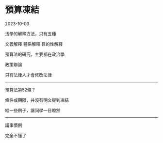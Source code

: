 # 預算凍結

2023-10-03

法學的解釋方法，只有五種

文義解釋
體系解釋
目的性解釋


預算法的研究，主要都在政治學

政策辯論

只有法律人才會修改法律

---

預算法第52條？

條件或期限，并沒有明文提到凍結

給一些例子，讓同學一目瞭然

---

議事慣例

完全不懂了

